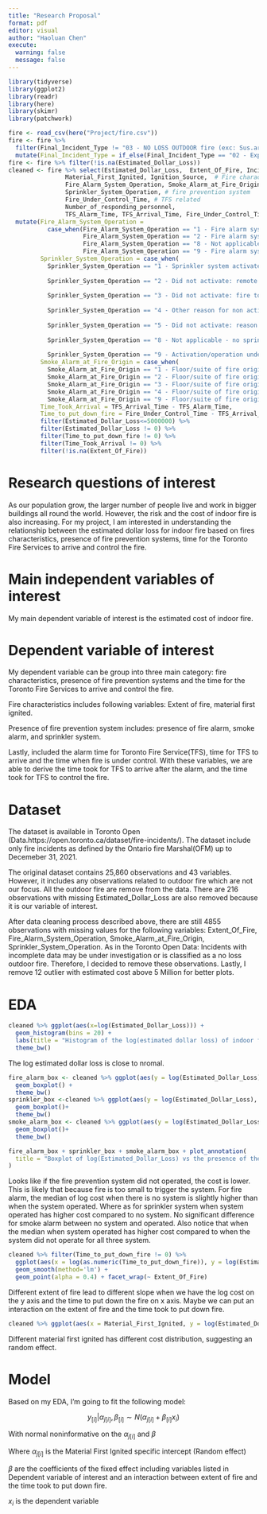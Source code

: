 ```yaml
---
title: "Research Proposal"
format: pdf
editor: visual
author: "Haoluan Chen"
execute: 
  warning: false
  message: false
---
```


```r
library(tidyverse)
library(ggplot2)
library(readr)
library(here)
library(skimr)
library(patchwork)
```

```r
fire <- read_csv(here("Project/fire.csv"))
fire <- fire %>% 
  filter(Final_Incident_Type != "03 - NO LOSS OUTDOOR fire (exc: Sus.arson,vandal,child playing,recycling or dump fires)" ) %>% 
  mutate(Final_Incident_Type = if_else(Final_Incident_Type == "02 - Explosion (including during Fire, excluding Codes 3 & 11-13)", "02 - Explosion", Final_Incident_Type))
fire <- fire %>% filter(!is.na(Estimated_Dollar_Loss))
cleaned <- fire %>% select(Estimated_Dollar_Loss,  Extent_Of_Fire, Incident_Station_Area, 
                Material_First_Ignited, Ignition_Source,  # Fire characteristics
                Fire_Alarm_System_Operation, Smoke_Alarm_at_Fire_Origin, 
                Sprinkler_System_Operation, # fire prevention system 
                Fire_Under_Control_Time, # TFS related
                Number_of_responding_personnel, 
                TFS_Alarm_Time, TFS_Arrival_Time, Fire_Under_Control_Time) %>% 
  mutate(Fire_Alarm_System_Operation = 
           case_when(Fire_Alarm_System_Operation == "1 - Fire alarm system operated" ~ "Operated",
                     Fire_Alarm_System_Operation == "2 - Fire alarm system did not operate" ~ "Didn't operate",
                     Fire_Alarm_System_Operation == "8 - Not applicable (no system)" ~ "No system",
                     Fire_Alarm_System_Operation == "9 - Fire alarm system operation undetermined" ~ "Undetermined "),
         Sprinkler_System_Operation = case_when(
           Sprinkler_System_Operation == "1 - Sprinkler system activated" ~ "Operated", 
                                                
           Sprinkler_System_Operation == "2 - Did not activate: remote from fire" ~ "Didn't operate",
                                                
           Sprinkler_System_Operation == "3 - Did not activate: fire too small to trigger system" ~ "Didn't operate",
                                                
           Sprinkler_System_Operation == "4 - Other reason for non activation/operation" ~ "Didn't operate",
                                                
           Sprinkler_System_Operation == "5 - Did not activate: reason unknown" ~ "Didn't operate",
                                                
           Sprinkler_System_Operation == "8 - Not applicable - no sprinkler system present" ~ "No system",
                                                
           Sprinkler_System_Operation == "9 - Activation/operation undetermined" ~ "Undetermined"),
         Smoke_Alarm_at_Fire_Origin = case_when(
           Smoke_Alarm_at_Fire_Origin == "1 - Floor/suite of fire origin: No smoke alarm" ~ "No system",
           Smoke_Alarm_at_Fire_Origin == "2 - Floor/suite of fire origin: Smoke alarm present and operated" ~ "Operated",
           Smoke_Alarm_at_Fire_Origin == "3 - Floor/suite of fire origin: Smoke alarm present did not operate" ~ "Didn't operate",
           Smoke_Alarm_at_Fire_Origin == "4 - Floor/suite of fire origin: Smoke alarm present, operation undetermined" ~ "Undetermined",
           Smoke_Alarm_at_Fire_Origin == "9 - Floor/suite of fire origin: Smoke alarm presence undetermined" ~ "Undetermined"),
         Time_Took_Arrival = TFS_Arrival_Time - TFS_Alarm_Time,
         Time_to_put_down_fire = Fire_Under_Control_Time - TFS_Arrival_Time) %>% 
         filter(Estimated_Dollar_Loss<=5000000) %>% 
         filter(Estimated_Dollar_Loss != 0) %>% 
         filter(Time_to_put_down_fire != 0) %>% 
         filter(Time_Took_Arrival != 0) %>% 
         filter(!is.na(Extent_Of_Fire))
```

# Research questions of interest

As our population grow, the larger number of people live and work in bigger buildings all round the world. However, the risk and the cost of indoor fire is also increasing. For my project, I am interested in understanding the relationship between the estimated dollar loss for indoor fire based on fires characteristics, presence of fire prevention systems, time for the Toronto Fire Services to arrive and control the fire.

# Main independent variables of interest

My main dependent variable of interest is the estimated cost of indoor fire.

# Dependent variable of interest

My dependent variable can be group into three main category: fire characteristics, presence of fire prevention systems and the time for the Toronto Fire Services to arrive and control the fire.

Fire characteristics includes following variables: Extent of fire, material first ignited.

Presence of fire prevention system includes: presence of fire alarm, smoke alarm, and sprinkler system.

Lastly, included the alarm time for Toronto Fire Service(TFS), time for TFS to arrive and the time when fire is under control. With these variables, we are able to derive the time took for TFS to arrive after the alarm, and the time took for TFS to control the fire.

# Dataset

The dataset is available in Toronto Open (Data.https://open.toronto.ca/dataset/fire-incidents/). The dataset include only fire incidents as defined by the Ontario fire Marshal(OFM) up to Decemeber 31, 2021.

The original dataset contains 25,860 observations and 43 variables. However, it includes any observations related to outdoor fire which are not our focus. All the outdoor fire are remove from the data. There are 216 observations with missing Estimated_Dollar_Loss are also removed because it is our variable of interest.

After data cleaning process described above, there are still 4855 observations with missing values for the following variables: Extent_Of_Fire, Fire_Alarm_System_Operation, Smoke_Alarm_at_Fire_Origin, Sprinkler_System_Operation. As in the Toronto Open Data: Incidents with incomplete data may be under investigation or is classified as a no loss outdoor fire. Therefore, I decided to remove these observations. Lastly, I remove 12 outlier with estimated cost above 5 Million for better plots.

# EDA

```r
cleaned %>% ggplot(aes(x=log(Estimated_Dollar_Loss))) + 
  geom_histogram(bins = 20) +
  labs(title = "Histogram of the log(estimated dollar loss) of indoor fire") + 
  theme_bw()

```

The log estimated dollar loss is close to nromal.

```r
fire_alarm_box <- cleaned %>% ggplot(aes(y = log(Estimated_Dollar_Loss), x = Fire_Alarm_System_Operation)) + 
  geom_boxplot() + 
  theme_bw() 
sprinkler_box <-cleaned %>% ggplot(aes(y = log(Estimated_Dollar_Loss), x= Sprinkler_System_Operation)) + 
  geom_boxplot()+ 
  theme_bw()
smoke_alarm_box <- cleaned %>% ggplot(aes(y = log(Estimated_Dollar_Loss), x= Smoke_Alarm_at_Fire_Origin)) + 
  geom_boxplot()+ 
  theme_bw()

fire_alarm_box + sprinkler_box + smoke_alarm_box + plot_annotation(
  title = "Boxplot of log(Estimated_Dollar_Loss) vs the presence of the fire prevention system",
)
```

Looks like if the fire prevention system did not operated, the cost is lower. This is likely that because fire is too small to trigger the system. For fire alarm, the median of log cost when there is no system is slightly higher than when the system operated. Where as for sprinkler system when system operated has higher cost compared to no system. No significant difference for smoke alarm between no system and operated. Also notice that when the median when system operated has higher cost compared to when the system did not operate for all three system.

```r
cleaned %>% filter(Time_to_put_down_fire != 0) %>% 
  ggplot(aes(x = log(as.numeric(Time_to_put_down_fire)), y = log(Estimated_Dollar_Loss),col = Extent_Of_Fire)) +
  geom_smooth(method='lm') + 
  geom_point(alpha = 0.4) + facet_wrap(~ Extent_Of_Fire)
```

Different extent of fire lead to different slope when we have the log cost on the y axis and the time to put down the fire on x axis. Maybe we can put an interaction on the extent of fire and the time took to put down fire.

```r
cleaned %>% ggplot(aes(x = Material_First_Ignited, y = log(Estimated_Dollar_Loss)))+ geom_boxplot()  + coord_flip()
```

Different material first ignited has different cost distribution, suggesting an random effect.

# Model

Based on my EDA, I'm going to fit the following model:

$$y_{[i]} |\alpha_{j[i]}, \beta_{[i]} \sim N(\alpha_{j[i]}+ \beta_{[i]}x_i)$$

With normal noninformative on the $\alpha_{j[i]}$ and $\beta$

Where $\alpha_{j[i]}$ is the Material First Ignited specific intercept (Random effect)

$\beta$ are the coefficients of the fixed effect including variables listed in Dependent variable of interest and an interaction between extent of fire and the time took to put down fire.

$x_i$ is the dependent variable
